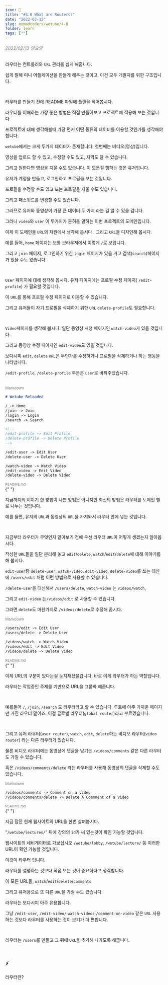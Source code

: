 ```yaml
---
icon: 📘
title: "#4.0 What are Routers?"
date: "2022-03-12"
slug: nomadcoders/wetube/4-0
folder: learn
tags: [""]
---
```


<div style="color:gray; font-style:italic;">2022/02/13 일요일</div>

<br />

라우터는 컨트롤러와 `URL` 관리를 쉽게 해줍니다.

쉽게 말해 미니 어플케이션을 만들게 해주는 것이고, 이건 모두 개발자를 위한 구조입니다.

<br />

라우터를 만들기 전에 README 파일에 플랜을 적어봅시다.

라우터를 이해하는 가장 좋은 방법은 직접 만들어보고 프로젝트에 적용해 보는 것입니다.

프로젝트에 대해 생각해볼때 가장 먼저 어떤 종류의 데이터를 이용할 것인가를 생각해야합니다.

`wetube`에서는 크게 두가지 데이터가 존재합니다. 첫번째는 비디오(영상)입니다.

영상을 업로드 할 수 있고, 수정할 수도 있고, 자막도 달 수 있습니다.

그리고 원한다면 영상을 지울 수도 있습니다. 이 모든걸 행하는 것은 유저입니다.

유저가 계정을 만들고, 로그인하고 프로필을 보는 것입니다.

프로필을 수정할 수도 있고 또는 프로필을 지울 수도 있습니다.

그리고 패스워드를 변경할 수도 있습니다.

그러므로 유저와 동영상이 가장 큰 데이터 두 가지 라는 걸 알 수 있을 겁니다.

그러니 `video`와 `user` 이 두가지가 흔히들 말하는 이번 프로젝트의 도메인입니다.

이제 이 도메인을 `URL`의 차원에서 생각해 봅시다 . 그리고 `URL`을 디자인해 봅시다.

예를 들어, `home` 페이지는 보통 브라우저에서 이렇게 `/`로 보입니다.

그리고 `join` 페이지, 로그인하기 위한 `login` 페이지가 있을 거고 검색(`search`)페이지가 있을 수도 있습니다.

<br />

`User` 페이지에 대해 생각해 봅시다. 유저 페이지에는 프로필 수정 페이지( `/edit-profile`) 가 필요할 것입니다.

이 `URL`를 통해 프로필 수정 페이지로 이동할 수 있습니다.

그리고 유저들이 자기 프로필을 삭제하기 위한 `URL` `delete-profile`도 필요합니다.

<br />

`Video`페이지를 생각해 봅시다. 일단 동영상 시청 페이지인 `watch-video`가 있을 것입니다.

그리고 동영상 수정 페이지인 `edit-video`도 있을 것입니다.

보다시피 `edit`, `delete` `URL`은 무언가를 수정하거나 프로필을 삭제하거나 하는 행동을 나타냅니다.

`/edit-profile`, `/delete-profile` 부분은 `user`로 바꿔주겠습니다.

<br />

<div style="color:gray; font-size:12px;">Markdown</div>

```markdown
# Wetube Reloaded

/ -> Home
/join -> Join
/login -> Login
/search -> Search

<!--
/edit-profile -> Edit Profile
/delete-profile -> Delete Profile
-->

/edit-user -> Edit User
/delete-user -> Delete User

/watch-video -> Watch Video
/edit-video -> Edit Video
/delete-video -> Delete Video
```

<div style="color:gray; font-size:11px;">README.md</div>{" "}

<br />

지금까지의 이야기 한 방법이 나쁜 방법은 아니지만 최선의 방법은 라우터를 도메인 별로 나누는 것입니다.

예를 들면, 유저의 `URL`과 동영상의 `URL`을 가져와서 라우터 안에 넣는 것입니다.

<br />

지금부터 라우터가 무엇인지 알아보기 전에 우선 라우터 `URL`이 어떻게 생겼는지 알아봅시다.

작성한 `URL`들을 일단 분리해 놓고 `edit`/`delete`, `watch`/`edit`/`delete`에 대해 이야기를 해 봅시다.

`edit-user`랑 `delete-user`, `watch-video`, `edit-video`, `delete-video`를 쓰는 대신에 `/users/edit` 처럼 이런 방법으로 사용할 수 있습니다.

`/delete-user`을 대신해서 `/users/delete`, `watch-video` 는 `videos/watch`,

그리고 `edit-video` 는`/videos/edit` 로 사용할 수 있습니다.

그러면 `delete`도 마찬가지로 `/videos/delete`로 수정해 줍시다.

<div style="color:gray; font-size:12px;">Markdown</div>

```markdown
/users/edit -> Edit User
/users/delete -> Delete User

/videos/watch -> Watch Video
/videos/edit -> Edit Video
/videos/delete -> Delete Video
```

<div style="color:gray; font-size:11px;">README.md</div>{" "}

<br />

이제 URL의 구분이 있다는걸 눈치채셨을겁니다. 바로 이게 라우터가 하는 역할입니다.

라우터는 작업중인 주제를 기반으로 URL을 그룹화 해줍니다.

<br />

예를들어 `/`, `/join`, `/search` 도 라우터라고 할 수 있습니다. 루트에 아주 가까운 페이지만 가진 라우터 말이죠. 이걸 글로벌 라우터(`global router`)라고 부르겠습니다.

<br />

그리고 유저 라우터(`user router`), `watch`, `edit`, `delete`하는 비디오 라우터(`video router`) 라는 다른 라우터가 있습니다.

물론 비디오 라우터에는 동영상에 댓글을 남기는 `/videos/comments` 같은 다른 라우터도 가질 수 있습니다.

혹은 `/videos/comments/delete` 라는 라우터를 사용해 동영상의 댓글을 삭제할 수도 있습니다.

<div style="color:gray; font-size:12px;">Markdown</div>

```markdown
/videos/comments -> Comment on a video
/videos/comments/delete -> Delete A Commnent of a Video
```

<div style="color:gray; font-size:11px;">README.md</div>{" "}

<br />

지금 잠깐 현재 웹사이트의 URL을 한번 살펴봅시다.

“`/wetube/lectures/`” 뒤에 강의의 `id`가 써 있는것이 확인 가능할 것입니다.

웹사이트의 네비게이터로 가보십시오 `/wetube/lobby`, `/wetube/lecture/` 등 이러한 URL이 확인 가능할 것입니다.

이것이 라우터 입니다.

라우터를 설명하는 것보다 직접 보는 것이 중요하다고 생각합니다.

이 모든 URL들, `watch`/`edit`/`delete`/`comments`

그리고 유저용으로 또 다른 `URL`을 가질 수도 있습니다.

라우터는 보다시피 아주 유용합니다.

그냥 `/edit-user`, `/edit-video/` `watch-videos` `/comment-on-video` 같은 `URL` 사용하는 것보다 라우터를 사용하는 것이 보기가 더 편합니다.

<br />

라우터는 `/users`를 만들고 그 뒤에 `URL`을 추가해 나가도록 해줍니다.

<br />

### ⚡️

라우터란?
